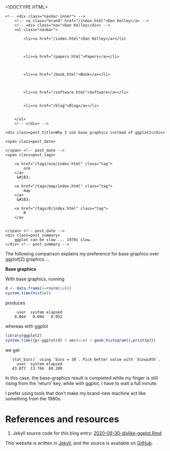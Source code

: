 <!DOCTYPE HTML>
<html>
<head>
<link rel='stylesheet' type='text/css' href='https://dankelley.github.io/css/syntax.css' />
<link rel='stylesheet' type='text/css' href='https://dankelley.github.io/css/style.css' />
<meta charset="UTF-8">
<title>Why I use base graphics instead of ggplot2</title>
</head>

<body>
<div class="navbar">
    <!-- <div class="navbar-inner"> -->
        <!-- <a class="brand" href="/index.html">Dan Kelley</a> -->
        <!-- <div class="nav">Dan Kelley</div> -->
        <ul class="navbar">
            
            <li><a href="/index.html">Dan Kelley</a></li>
            

            
            <li><a href="/papers.html">Papers</a></li>
            

            
            <li><a href="/book.html">Book</a></li>
            

            
            <li><a href="/software.html">Software</a></li>
            
            
            <li><a href="/blog">Blog</a></li>
            

        </ul>
        <!-- </div> -->
</div>

<div id="content">
    




<!-- <div class="span8"> -->

<div class=topnav>

<!-- | <a href='/blog'>Home</a> | -->

</div> <!-- topnav -->


<div class="page-header">

    <div class=post_title>Why I use base graphics instead of ggplot2</div>
<!-- </div> --> <!-- span8 -->

<!-- <div class="span4"> -->

<div class=slug>
    <span class=post_date>
        
    </span> <!-- post_date -->
    <span class=post_tags>
        
        <a href="/tags/oce/index.html" class="tag">
            oce
        </a>
         &#183; 
        
        <a href="/tags/map/index.html" class="tag">
            map
        </a>
         &#183; 
        
        <a href="/tags/R/index.html" class="tag">
            R
        </a>
        
        
    </span> <!-- post_date -->
    <div class=post_summary>
        ggplot can be slow ... 1970s slow.
    </div> <!-- post_summary -->
</div> <!-- slug -->

<!-- </div> -->
<!-- span4 -->
</div> <!-- page-header -->



The following comparison explains my preference for base graphics over
ggplot[2] graphics ...

**Base graphics**

With base graphics, running
```r
d <- data.frame(x=rnorm(1e8))
system.time(hist(x))
```
produces
```
     user  system elapsed
    0.044   0.004   0.052
```
whereas with ggplot
```r
library(ggplot2)
system.time({p<-ggplot(d) + aes(x=x) + geom_histogram();print(p)})
```
we get
```
  `stat_bin()` using `bins = 30`. Pick better value with `binwidth`.
     user  system elapsed
   43.877  13.766  60.200
```

In this case, the base-graphics result is completed while my finger is still
rising from the 'return' key, while with ggplot, I have to wait a full minute.

I prefer using tools that don't make my brand-new machine act like something
from the 1980s.

# References and resources

1. Jekyll source code for this blog entry: [2020-09-30-dislike-ggplot.Rmd](https://raw.github.com/dankelley/dankelley.github.io/master/assets/2020-09-30-dislike-ggplot.Rmd)






</div>

<p class="footnote">This website is written in <a
href="http://jekyllrb.com">Jekyll</a>, and the source is available on <a
href="https://github.com/dankelley/dankelley.github.io">GitHub</a>.</p>

</body>
</html>

